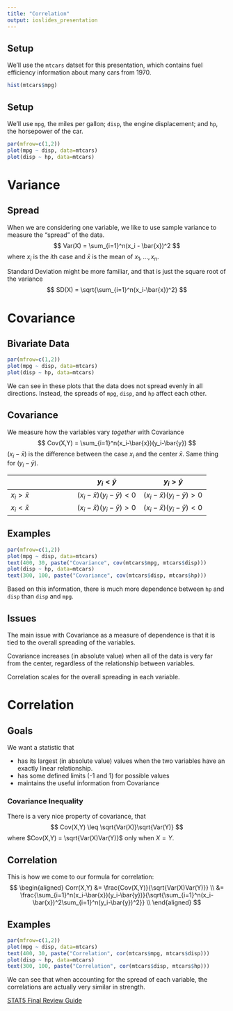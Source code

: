 ```yaml
---
title: "Correlation"
output: ioslides_presentation
---
```



## Setup

We'll use the `mtcars` datset for this presentation, which contains fuel efficiency information about many cars from 1970.
```r
hist(mtcars$mpg)
```

## Setup

We'll use `mpg`, the miles per gallon; `disp`, the engine displacement; and `hp`, the horsepower of the car.
```r
par(mfrow=c(1,2))
plot(mpg ~ disp, data=mtcars)
plot(disp ~ hp, data=mtcars)
```

# Variance

## Spread

When we are considering one variable, we like to use sample variance to measure the "spread" of the data.
$$
		Var(X) = \sum_{i=1}^n(x_i - \bar{x})^2
$$
where $x_i$ is the $i$th case and $\bar{x}$ is the mean of $x_1,...,x_n$.

Standard Deviation might be more familiar, and that is just the square root of the variance
$$
		SD(X) = \sqrt{\sum_{i=1}^n(x_i-\bar{x})^2}
$$


# Covariance

## Bivariate Data
```r
par(mfrow=c(1,2))
plot(mpg ~ disp, data=mtcars)
plot(disp ~ hp, data=mtcars)
```

We can see in these plots that the data does not spread evenly in all directions.
Instead, the spreads of `mpg`, `disp`, and `hp` affect each other.

## Covariance

We measure how the variables vary *together* with Covariance
$$
		Cov(X,Y) = \sum_{i=1}^n(x_i-\bar{x})(y_i-\bar{y})
$$
$(x_i-\bar{x})$ is the difference between the case $x_i$ and the center $\bar{x}$.
Same thing for $(y_i-\bar{y})$.

| | $y_i < \bar{y}$ | $y_i > \bar{y}$  |
| --- | --- | --- |
| $x_i > \bar{x}$ | $(x_i-\bar{x})(y_i-\bar{y}) < 0$ | $(x_i-\bar{x})(y_i-\bar{y}) > 0$ |
| $x_i < \bar{x}$ | $(x_i-\bar{x})(y_i-\bar{y}) > 0$ | $(x_i-\bar{x})(y_i-\bar{y}) < 0$ |

## Examples
```r
par(mfrow=c(1,2))
plot(mpg ~ disp, data=mtcars)
text(400, 30, paste("Covariance", cov(mtcars$mpg, mtcars$disp)))
plot(disp ~ hp, data=mtcars)
text(300, 100, paste("Covariance", cov(mtcars$disp, mtcars$hp)))
```
Based on this information, there is much more dependence between `hp` and `disp` than `disp` and `mpg`.

## Issues

The main issue with Covariance as a measure of dependence is that it is tied to the overall spreading of the variables.

Covariance increases (in absolute value) when all of the data is very far from the center, regardless of the relationship between variables.

Correlation scales for the overall spreading in each variable.

# Correlation

## Goals

We want a statistic that 

* has its largest (in absolute value) values when the two variables have an exactly linear relationship.
* has some defined limits (-1 and 1) for possible values
* maintains the useful information from Covariance

### Covariance Inequality
There is a very nice property of covariance, that
$$
		Cov(X,Y) \leq \sqrt{Var(X)}\sqrt{Var(Y)}
$$
where $Cov(X,Y) = \sqrt{Var(X)Var(Y)}$ only when $X=Y$.

## Correlation
This is how we come to our formula for correlation:
$$
\begin{aligned}
		Corr(X,Y) &= \frac{Cov(X,Y)}{\sqrt{Var(X)Var(Y)}} \\
		&= \frac{\sum_{i=1}^n(x_i-\bar{x})(y_i-\bar{y})}{\sqrt{\sum_{i=1}^n(x_i-\bar{x})^2\sum_{i=1}^n(y_i-\bar{y})^2}} \\
\end{aligned}
$$

## Examples
```r
par(mfrow=c(1,2))
plot(mpg ~ disp, data=mtcars)
text(400, 30, paste("Correlation", cor(mtcars$mpg, mtcars$disp)))
plot(disp ~ hp, data=mtcars)
text(300, 100, paste("Correlation", cor(mtcars$disp, mtcars$hp)))
```

We can see that when accounting for the spread of each variable, the correlations are actually very similar in strength. 

[STAT5 Final Review Guide](stat5.html)

